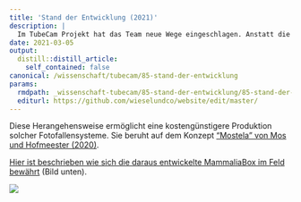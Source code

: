 ```yaml
---
title: 'Stand der Entwicklung (2021)'
description: |
  Im TubeCam Projekt hat das Team neue Wege eingeschlagen. Anstatt die Technik selbst zu entwickeln, setzt das Forscherteam auf im Handel erhältliche Wildtierkameras und modifiziert diese so, dass sie für Kleinraubtiere optimiert sind. Zudem wurde die Plastikhülle (bisher bestehend aus einem Abflussrohr) mit einer Holzbox ersetzt.
date: 2021-03-05
output:
  distill::distill_article:
    self_contained: false
canonical: /wissenschaft/tubecam/85-stand-der-entwicklung
params:
  rmdpath: _wissenschaft-tubecam/85-stand-der-entwicklung/85-stand-der-entwicklung.Rmd
  editurl: https://github.com/wieselundco/website/edit/master/
---
```



Diese Herangehensweise ermöglicht eine kostengünstigere Produktion
solcher Fotofallensysteme. Sie beruht auf dem Konzept ["Mostela" von Mos
und Hofmeester
(2020)](https://link.springer.com/content/pdf/10.1007/s13364-020-00513-y.pdf).

[Hier ist beschrieben wie sich die daraus entwickelte MammaliaBox im
Feld
bewährt](/wissenschaft-externe-projekte/126-mammaliabox/)
(Bild unten).

 


![](https://user-images.githubusercontent.com/49158554/129122006-f89b96c9-abee-4e12-b863-25f00fc6df3d.png)


```r



```

<!--http://wieselundco.ch/wissenschaft/tubecam/85-stand-der-entwicklung-->

